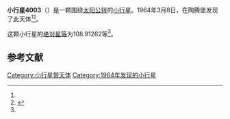 {{Infobox planet
| bgcolour = #FFFFC0
| name = 4003 Schumann
| symbol = 
| image = 
| caption = 
| discovery = yes
| discovery_ref = 
| discoverer = {{link-en|佛蒙特·伯根|Freimut Börngen}}
| discovery_site = [[陶腾堡|陶腾堡]] 
| discovered = 1964年3月8日
| designations = yes
| mp_name = 
| named_after = 
| alt_names = 1964 ED/ 1933 FG1 / 1967 RK1 / 1968 UL3 / 1974 SE2 / 1978 GM4 / 1980 RH2 / 1980 TP6 / 1981 WV8
| mp_category = [[外小行星带|外小行星带]]
| orbit_ref = <ref name="a">[http://ssd.jpl.nasa.gov/sbdb.cgi?sstr=4003 4003 Schumann] {{Wayback|url=http://ssd.jpl.nasa.gov/sbdb.cgi?sstr=4003 |date=20210813031950 }}，小行星數據庫瀏覽器（JPL Small-Body Database Browser）－[[美国国家航空航天局|美国国家航空航天局]]喷气推进实验室</ref>
| epoch = 2456400.5 (2013年4月18日更新)
| aphelion = {{convert|3.7546961|AU|km|3|abbr=on|lk=out}}
| perihelion = {{convert|3.0934837|AU|km|3|abbr=on}}
| semimajor = {{convert|3.4240899|AU|km|3|abbr=on}}
| eccentricity = 0.096553
| period = 2314.281483 [[日|日]]<br />6.34[[儒略年|儒略年]]
| avg_speed = 
| inclination = 5.01453
| asc_node = 190.40345
| mean_anomaly = 
| arg_peri = 108.91262
| satellites = 
| physical_characteristics = yes
| dimensions = 
| mass = 
| density = 
| surface_grav = 
| escape_velocity = 
| sidereal_day = 
| axial_tilt = 
| pole_ecliptic_lat = 
| pole_ecliptic_lon = 
| albedo = 
| temperatures= 
| temp_name1 = 
| mean_temp_1 = 
| max_temp_1 = 
| temp_name2 = 
| max_temp_2 = 
| spectral_type = 
| abs_magnitude = 108.91262
}}

'''小行星4003'''（{{lang-en|4003 Schumann}}）是一颗围绕[[太阳|太阳]][[公转|公转]]的[[小行星|小行星]]。1964年3月8日，{{link-en|佛蒙特·伯根|Freimut Börngen}}在陶腾堡发现了此天体<ref name="a" /><ref>{{cite news|title=小行星列表|url=http://cfa-www.harvard.edu/iau/lists/NumberedMPs.txt|accessdate=2013-07-08|newspaper=哈佛大学|archive-date=2008-05-17|archive-url=https://web.archive.org/web/20080517010638/http://cfa-www.harvard.edu/iau/lists/NumberedMPs.txt|dead-url=no}}</ref>。

这颗小行星的[[绝对星等|绝对星等]]为108.91262等<ref name="a" />。

==参考文献==
{{reflist}}
{{Minor Planet Number|[[小行星4002|小行星4002]]|[[小行星4004|小行星4004]]}}

{{小天体}}

[[Category:小行星带天体|Category:小行星带天体]]
[[Category:1964年发现的小行星|Category:1964年发现的小行星]]

{{asteroid-stub}}